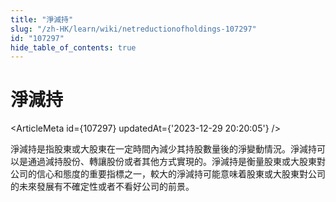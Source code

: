 ```yaml
---
title: "淨減持"
slug: "/zh-HK/learn/wiki/netreductionofholdings-107297"
id: "107297"
hide_table_of_contents: true
---
```



<Breadcrumbs current="淨減持" />

# 淨減持

<ArticleMeta id={107297} updatedAt={'2023-12-29 20:20:05'} />
<div className='border-solid border-b border-t-0 my-4 border-[var(--ifm-color-gray-300)]' />

淨減持是指股東或大股東在一定時間內減少其持股數量後的淨變動情況。淨減持可以是通過減持股份、轉讓股份或者其他方式實現的。淨減持是衡量股東或大股東對公司的信心和態度的重要指標之一，較大的淨減持可能意味着股東或大股東對公司的未來發展有不確定性或者不看好公司的前景。
